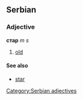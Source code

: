 ==Serbian==
===Adjective===
'''стар''' ''m s''
#[[old]]
====See also====
*[[star]]
[[Category:Serbian adjectives]]